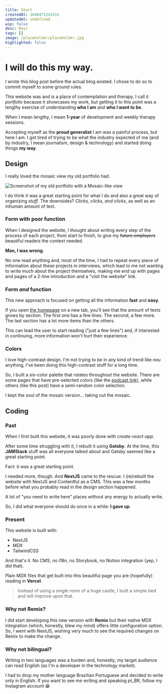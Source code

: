 ```yaml
---
title: Start
createdAt: 1640471242431
updatedAt: undefined
wip: false
desc: Desc
tags: []
image: /placeholder/placeholder.jpg
highlighted: false
---
```


# I will do this **my way**.

I wrote this blog post before the actual blog existed. I chose to do so to commit myself to some ground rules.

This website was and is a place of contemplation and therapy. I call it _portfolio_ because it showcases my work, but getting it to this point was a lengthy exercise of understanding **who I am** and **who I want to be**.

When I mean lengthy, I mean **1-year** of development and weekly therapy sessions.

Accepting myself as the **proud generalist** I am was a painful process, but here I am. I got tired of trying to be what the industry expected of me (and by industry, I mean journalism, design & technology) and started doing things **my way**.

## Design

I really loved the mosaic view my old portfolio had.

![Screenshot of my old portfolio with a Mosaic-like view](/blog/2021-12-25-start/mosaic.png)

I do think it was a great starting point for what I do and also a great way of organizing _stuff_. The downsides? _Clicks, clicks, and clicks_, as well as an inhuman amount of text.

### Form with poor function

When I designed the website, I thought about writing every step of the process of each project, from start to finish, to give my <S>future employers</S> beautiful readers the context needed.

**Man, I was wrong**.

No one read anything and, most of the time, I had to repeat every piece of information about these projects in interviews, which lead to me not wanting to write much about the project themselves, making me end up with pages and pages of a 2-line introduction and a "visit the website" link.

### Form _and_ function

This new approach is focused on getting all the information **fast** and **easy**.

If you open [the homepage](/) on a new tab, you'll see that the amount of texts grows by section. The first one has a few lines. The second, a few more. The last section has a lot more items than the others.

This can lead the user to start reading ("just a few lines") and, if interested in continuing, more information won't hurt their experience.

### Colors

I love high-contrast design. I'm not trying to be in any kind of trend like _neu_ anything, I've been doing this high-contrast stuff for a long time.

So, I built a six-color palette that rotates throughout the website. There are some pages that have pre-selected colors (like the [podcast link](/cronofobia)), while others (like this post) have a semi-random color selection.

I kept the soul of the mosaic version... taking out the mosaic.

## Coding

### Past

When I first built this website, it was poorly done with _create-react-app_.

After some time struggling with it, I rebuilt it using **Gatsby**. At the time, this **JAMStack** stuff was all everyone talked about and Gatsby seemed like a great starting point.

Fact: it was a great starting point.

I needed more, though. And **NextJS** came to the rescue. I (re)rebuilt the website with NextJS and Contentful as a CMS. This was a few months before what you probably read in the design section happened.

A lot of "you need to write here" places without any energy to actually write.

So, I did what everyone should do once in a while: **I gave up**.

### Present

This website is built with:

- NextJS
- MDX
- TailwindCSS

And that's it. No CMS, no i18n, no Storybook, no Notion integration (yep, I did that).

Plain MDX files that get built into this beautiful page you are (hopefully) reading in **Vercel**.

> Instead of using a single room of a huge castle, I built a simple bed and will improve upon that.

### Why not Remix?

I did start developing this new version with **Remix** but their native MDX integration (which, honestly, blew my mind) offers little configuration option. So, I went with NextJS, wishing very much to see the required changes on Remix to make the change.

### Why not bilingual?

Writing in two languages was a burden and, honestly, my target audience can read English (as I'm a developer in the technology market).

I had to drop my mother language Brazilian Portuguese and decided to write only in English. If you want to see me writing and speaking pt_BR, follow my Instagram account 😁
